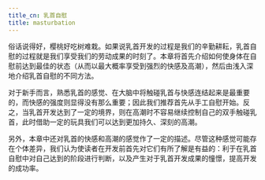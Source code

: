 ```yaml
---
title_cn: 乳首自慰
title: masturbation
---
```


俗话说得好，樱桃好吃树难栽。如果说乳首开发的过程是我们的辛勤耕耘，乳首自慰的过程就是我们享受我们的劳动成果的时刻了。本章将首先介绍如何使身体在自慰前达到最佳的状态（从而以最大概率享受到强烈的快感及高潮），然后由浅入深地介绍乳首自慰的不同方法。

对于新手而言，熟悉乳首的感觉、在大脑中将触碰乳首与快感连结起来是最重要的，而快感的强度则显得没有那么重要；因此我们推荐首先从手工自慰开始。反之，当乳首开发达到了一定的境界，则在高潮时不容易继续控制自己的双手触碰乳首，此时借助一定的玩具我们可以达到更加持久、深刻的高潮。

另外，本章中还对乳首的快感和高潮的感觉作了一定的描述。尽管这种感觉可能存在个体差异，我们认为使读者在开发前首先对它们有所了解是有益的：利于在乳首自慰中对自己达到的阶段进行判断，以及产生对于乳首开发成果的憧憬，提高开发的成功率。
